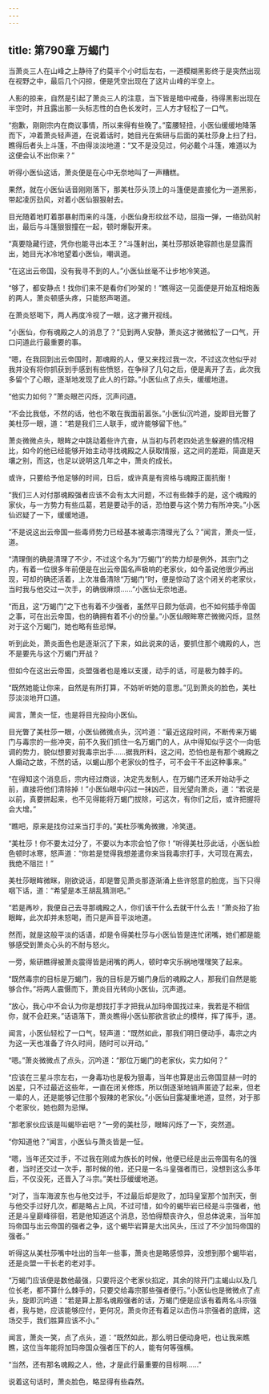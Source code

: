 ```yaml
---
---
---
```

title: 第790章 万蝎门
---



当萧炎三人在山峰之上静待了约莫半个小时后左右，一道模糊黑影终于是突然出现在视野之中，最后几个闪掠，便是凭空出现在了这片山峰的半空上。

人影的掠来，自然是引起了萧炎三人的注意，当下皆是暗中戒备，待得黑影出现在半空时，并且露出那一头标志性的白色长发时，三人方才轻松了一口气。

“抱歉，刚刚宗内在商议事情，所以来得有些晚了。”蛮腰轻扭，小医仙缓缓地降落而下，冲着萧炎轻声道，在说着话时，她目光在紫研与后面的美杜莎身上扫了扫，瞧得后者头上斗篷，不由得淡淡地道：“又不是没见过，何必戴个斗篷，难道以为这便会认不出你来？”

听得小医仙这话，萧炎便是在心中无奈地叫了一声糟糕。

果然，就在小医仙话音刚刚落下，那美杜莎头顶上的斗篷便是直接化为一道黑影，带起凌厉劲风，对着小医仙狠狠射去。

目光随着地盯着那暴射而来的斗篷，小医仙身形纹丝不动，屈指一弹，一络劲风射出，最后与斗篷狠狠撞在一起，顿时爆裂开来。

“真要隐藏行迹，凭你也能寻出本王？”斗篷射出，美杜莎那妖艳容颜也是显露而出，她目光冰冷地望着小医仙，嘲讽道。

“在这出云帝国，没有我寻不到的人。”小医仙丝毫不让步地冷笑道。

“够了，都安静点！找你们来不是看你们吵架的！”瞧得这一见面便是开始互相炮轰的两人，萧炎顿感头疼，只能怒声喝道。

在萧炎怒喝下，两人再度冷视了一眼，这才撇开视线。

“小医仙，你有魂殿之人的消息了？”见到两人安静，萧炎这才微微松了一口气，开口问道此行最重要的事。

“嗯，在我回到出云帝国时，那魂殿的人，便又来找过我一次，不过这次他似乎对我并没有将你抓获到手感到有些愤怒，在争辩了几句之后，便是离开了去，此次我多留个了心眼，逐渐地发现了此人的行踪。”小医仙点了点头，缓缓地道。

“他实力如何？”萧炎眼芒闪烁，沉声问道。

“不会比我低，不然的话，他也不敢在我面前嚣张。”小医仙沉吟道，旋即目光瞥了美杜莎一眼，道：“若是我们三人联手，或许能够留下他。”

萧炎微微点头，眼眸之中跳动着些许亢奋，从当初与药老四处逃生躲避的情况相比，如今的他已经能够开始主动寻找魂殿之人获取情报，这之间的差距，简直是天壤之别，而这，也足以说明这几年之中，萧炎的成长。

或许，只要给予他足够的时间，日后，或许真是有资格与魂殿正面抗衡！

“我们三人对付那魂殿强者应该不会有太大问题，不过有些棘手的是，这个魂殿的家伙，与一方势力有些瓜葛，若是要动手的话，恐怕要与这个势力有所冲突。”小医仙迟疑了一下，缓缓地道。

“不是说这出云帝国一些毒师势力已经基本被毒宗清理光了么？”闻言，萧炎一怔，道。

“清理倒的确是清理了不少，不过这个名为“万蝎门”的势力却是例外，其宗门之内，有着一位很多年前便是在出云帝国名声极响的老家伙，如今虽说他很少再出现，可却的确还活着，上次准备清除“万蝎门”时，便是惊动了这个闭关的老家伙，当时我与他交过一次手，的确很麻烦……”小医仙无奈地道。

“而且，这“万蝎门”之下也有着不少强者，虽然平日颇为低调，也不如何插手帝国之事，可在出云帝国，也的确拥有着不小的份量。”小医仙眼眸寒芒微微闪烁，显然对于这个万蝎门，她也略有些忌惮。

听到此处，萧炎面色也是逐渐沉了下来，如此说来的话，要抓住那个魂殿的人，岂不是要先与这个万蝎门开战？

但如今在这出云帝国，炎盟强者也是难以支援，动手的话，可是极为棘手的。

“既然她能让你来，自然是有所打算，不妨听听她的意思。”见到萧炎的脸色，美杜莎淡淡地开口道。

闻言，萧炎一怔，也是将目光投向小医仙。

目光瞥了美杜莎一眼，小医仙微微点头，沉吟道：“最近这段时间，不断传来万蝎门与毒宗的一些冲突，前不久我们抓住一名万蝎门的人，从中得知似乎这个一向低调的势力，貌似想要对我毒宗出手……据我所料，这之间，恐怕也是有那个魂殿之人煽动之故，不然的话，以蝎山那个老家伙的性子，可不会干不出这种事来。”

“在得知这个消息后，宗内经过商谈，决定先发制人，在万蝎门还禾开始动手之前，直接将他们清除掉！”小医仙眼中闪过一抹凶芒，目光望向萧炎，道：“若说是以前，真要拼起来，也不见得能将万蝎门拔除，可这次，有你们之后，或许把握将会大增。”

“瞧吧，原来是找你过来当打手的。”美杜莎嘴角微撇，冷笑道。

“美杜莎！你不要太过分了，不要以为本宗会怕了你！”听得美杜莎此话，小医仙脸色顿时冰寒，怒声道：“你若是觉得我想差遣你来当我毒宗打手，大可现在离去，我绝不阻拦！”

美杜莎眼眸微眯，刚欲说话，却是瞥见萧炎那逐渐涌上些许怒意的脸庞，当下只得咽下话，道：“希望是本王胡乱猜测吧。”

“若是再吵，我便自己去寻那魂殿之人，你们该干什么去就干什么去！”萧炎抬了抬眼眸，此次却并未怒喝，而只是声音平淡地道。

然而，就是这般平淡的话语，却是令得美杜莎与小医仙皆是连忙闭嘴，她们都是能够感受到萧炎心头的不耐与怒火。

一旁，紫研瞧得被萧炎震得皆是闭嘴的两人，顿时幸灾乐祸地嘿嘿笑了起来。

“既然毒宗的目标是万蝎门，我的目标是万蝎门身后的魂殿之人，那我们自然是能够合作。”将两人震慑而下，萧炎目光转向小医仙，沉声道。

“放心，我心中不会认为你是想找打手才把我从加玛帝国找过来，我若是不相信你，就不会赶来。”话语落下，萧炎瞧得小医仙那欲言欲止的模样，挥了挥手，道。

闻言，小医仙轻松了一口气，轻声道：“既然如此，那我们明日便动手，毒宗之内为这一天也准备了许久时间，随时可以开动。”

“嗯。”萧炎微微点了点头，沉吟道：“那位万蝎门的老家伙，实力如何？”

“应该在三星斗宗左右，一身毒功也是极为狠毒，当年也算是出云帝国显赫一时的凶星，只不过最近这些年，一直在闭关修炼，所以倒逐渐地销声匿迹了起来，但老一辈的人，还是能够记住那个狠辣的老家伙。”小医仙目露凝重地道，显然，对于那个老家伙，她也颇为忌惮。

“那老家伙应该是叫蝎毕岩吧？”一旁的美杜莎，眼眸闪烁了一下，突然道。

“你知道他？”闻言，小医仙与萧炎皆是一怔。

“嗯，当年还交过手，不过我在刚成为族长的时候，他便已经是出云帝国有名的强者，当时还交过一次手，那时候的他，还只是一名斗皇强者而已，没想到这么多年后，不仅没死，还晋入了斗宗。”美杜莎缓缓地道。

“对了，当车海波东也与他交过手，不过最后却是败了，加玛皇室那个加刑天，倒与他交手过好几次，都是略占上风，不过可惜，如今的蝎毕岩已经是斗宗强者，他还是斗皇巅峰徘徊，若是他知道这个消息，恐怕得颓丧许久，但总体说来，当年加玛帝国与出云帝国的强者之争，这个蝎毕岩算是大出风头，压过了不少加玛帝国的强者。”

听得这从美杜莎嘴中吐出的当年一些事，萧炎也是略感惊异，没想到那个蝎毕岩，还是炎盟一干长老的老对手。

“万蝎门应该便是数他最强，只要将这个老家伙掐定，其余的除开门主蝎山以及几位长老，都不算什么棘手的，只要交给毒宗那些强者便行。”小医仙也是微微点了点头，旋即沉吟道：“若是算上那名魂殿强者的话，万蝎门便是应该有着两名斗宗强者，我与她，应该能够应付，更何况，萧炎你还有着足以击伤斗宗强者的底牌，这场交手，我们胜算应该不小。”

闻言，萧炎一笑，点了点头，道：“既然如此，那么明日便动身吧，也让我来瞧瞧，这位当年能将加玛帝国众强者压下的人，能有何等强横。

“当然，还有那名魂殿之人，他，才是此行最重要的目标啊……”

说着这句话时，萧炎脸色，略显得有些森然。